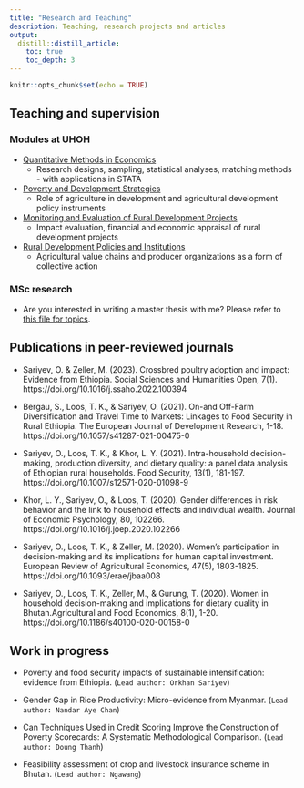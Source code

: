 ```yaml
---
title: "Research and Teaching"
description: Teaching, research projects and articles
output:
  distill::distill_article:
    toc: true
    toc_depth: 3
---
```


```r
knitr::opts_chunk$set(echo = TRUE)
```
## Teaching and supervision

### Modules at UHOH

  * [Quantitative Methods in Economics](https://ilias.uni-hohenheim.de/goto.php?target=crs_93188&client_id=UHOH)
    * Research designs, sampling, statistical analyses, matching methods - with applications in STATA
  * [Poverty and Development Strategies](https://ilias.uni-hohenheim.de/goto.php?target=crs_54514&client_id=UHOH)
    * Role of agriculture in development and agricultural development policy instruments
  * [Monitoring and Evaluation of Rural Development Projects](https://ilias.uni-hohenheim.de/goto.php?target=crs_400376&client_id=UHOH)
    * Impact evaluation, financial and economic appraisal of rural development projects
  * [Rural Development Policies and Institutions](https://ilias.uni-hohenheim.de/goto.php?target=crs_58826&client_id=UHOH)
    * Agricultural value chains and producer organizations as a form of collective action

### MSc research

* Are you interested in writing a master thesis with me? Please refer to [this file for topics](https://entwicklungspolitik.uni-hohenheim.de/fileadmin/einrichtungen/typo3-entwicklungspolitik/Aktuelle_Themen/M.Sc._Thesis_topics_2023.pdf).  


## Publications in peer-reviewed journals

* Sariyev, O. & Zeller, M. (2023). Crossbred poultry adoption and impact: Evidence from Ethiopia. Social Sciences and Humanities Open, 7(1). https://doi.org/10.1016/j.ssaho.2022.100394

* Bergau, S., Loos, T. K., & Sariyev, O. (2021). On-and Off-Farm Diversification and Travel Time to Markets: Linkages to Food Security in Rural Ethiopia. The European Journal of Development Research, 1-18. https://doi.org/10.1057/s41287-021-00475-0

* Sariyev, O., Loos, T. K., & Khor, L. Y. (2021). Intra-household decision-making, production diversity, and dietary quality: a panel data analysis of Ethiopian rural households. Food Security, 13(1), 181-197. https://doi.org/10.1007/s12571-020-01098-9

* Khor, L. Y., Sariyev, O., & Loos, T. (2020). Gender differences in risk behavior and the link to household effects and individual wealth. Journal of Economic Psychology, 80, 102266. https://doi.org/10.1016/j.joep.2020.102266

* Sariyev, O., Loos, T. K., & Zeller, M. (2020). Women’s participation in decision-making and its implications for human capital investment. European Review of Agricultural Economics, 47(5), 1803-1825. https://doi.org/10.1093/erae/jbaa008

* Sariyev, O., Loos, T. K., Zeller, M., & Gurung, T. (2020). Women in household decision-making and implications for dietary quality in Bhutan.Agricultural and Food Economics, 8(1), 1-20. https://doi.org/10.1186/s40100-020-00158-0

## Work in progress

* Poverty and food security impacts of sustainable intensification: evidence from Ethiopia. (`Lead author: Orkhan Sariyev`)

* Gender Gap in Rice Productivity: Micro-evidence from Myanmar. (`Lead author: Nandar Aye Chan`)

* Can Techniques Used in Credit Scoring Improve the Construction of Poverty Scorecards: A Systematic Methodological Comparison.  (`Lead author: Doung Thanh`)

* Feasibility assessment of crop and livestock insurance scheme in Bhutan. (`Lead author: Ngawang`)



